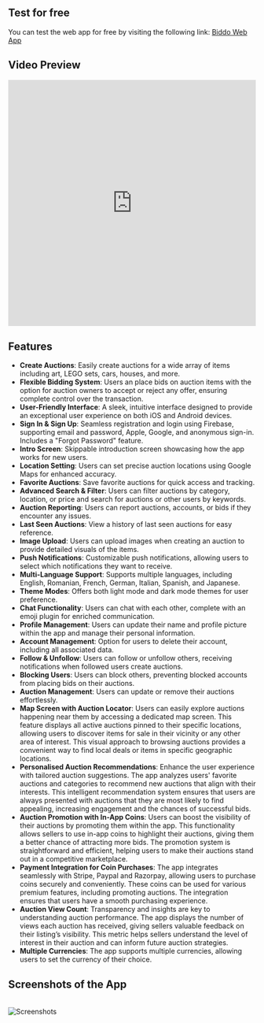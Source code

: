 
## Test for free

You can test the web app for free by visiting the following link: [Biddo Web App](https://web.biddo.info)


## Video Preview

<iframe width="100%" height="500" src="https://cdn.tanna.app/biddo/web%20app%20preview.mp4" title="YouTube video player" frameborder="0" allow="accelerometer; autoplay; clipboard-write; encrypted-media; gyroscope; picture-in-picture;fullscreen" allowFullscreen></iframe>


## Features
- **Create Auctions**: Easily create auctions for a wide array of items including art, LEGO sets, cars, houses, and more.
- **Flexible Bidding System**: Users an place bids on auction items with the option for auction owners to accept or reject any offer, ensuring complete control over the transaction.
- **User-Friendly Interface**: A sleek, intuitive interface designed to provide an exceptional user experience on both iOS and Android devices.
- **Sign In & Sign Up**: Seamless registration and login using Firebase, supporting email and password, Apple, Google, and anonymous sign-in. Includes a "Forgot Password" feature.
- **Intro Screen**: Skippable introduction screen showcasing how the app works for new users.
- **Location Setting**: Users can set precise auction locations using Google Maps for enhanced accuracy.
- **Favorite Auctions**: Save favorite auctions for quick access and tracking.
- **Advanced Search & Filter**: Users can filter auctions by category, location, or price and search for auctions or other users by keywords.
- **Auction Reporting**: Users can report auctions, accounts, or bids if they encounter any issues.
- **Last Seen Auctions**: View a history of last seen auctions for easy reference.
- **Image Upload**: Users can upload images when creating an auction to provide detailed visuals of the items.
- **Push Notifications**: Customizable push notifications, allowing users to select which notifications they want to receive.
- **Multi-Language Support**: Supports multiple languages, including English, Romanian, French, German, Italian, Spanish, and Japanese.
- **Theme Modes**: Offers both light mode and dark mode themes for user preference.
- **Chat Functionality**: Users can chat with each other, complete with an emoji plugin for enriched communication.
- **Profile Management**: Users can update their name and profile picture within the app and manage their personal information.
- **Account Management**: Option for users to delete their account, including all associated data.
- **Follow & Unfollow**: Users can follow or unfollow others, receiving notifications when followed users create auctions.
- **Blocking Users**: Users can block others, preventing blocked accounts from placing bids on their auctions.
- **Auction Management**: Users can update or remove their auctions effortlessly.
- **Map Screen with Auction Locator**: Users can easily explore auctions happening near them by accessing a dedicated map screen. This feature displays all active auctions pinned to their specific locations, allowing users to discover items for sale in their vicinity or any other area of interest. This visual approach to browsing auctions provides a convenient way to find local deals or items in specific geographic locations.
- **Personalised Auction Recommendations**: Enhance the user experience with tailored auction suggestions. The app analyzes users' favorite auctions and categories to recommend new auctions that align with their interests. This intelligent recommendation system ensures that users are always presented with auctions that they are most likely to find appealing, increasing engagement and the chances of successful bids.
- **Auction Promotion with In-App Coins**: Users can boost the visibility of their auctions by promoting them within the app. This functionality allows sellers to use in-app coins to highlight their auctions, giving them a better chance of attracting more bids. The promotion system is straightforward and efficient, helping users to make their auctions stand out in a competitive marketplace.
- **Payment Integration for Coin Purchases**: The app integrates seamlessly with Stripe, Paypal and Razorpay, allowing users to purchase coins securely and conveniently. These coins can be used for various premium features, including promoting auctions. The integration ensures that users have a smooth purchasing experience.
- **Auction View Count**: Transparency and insights are key to understanding auction performance. The app displays the number of views each auction has received, giving sellers valuable feedback on their listing’s visibility. This metric helps sellers understand the level of interest in their auction and can inform future auction strategies.
- **Multiple Currencies**: The app supports multiple currencies, allowing users to set the currency of their choice.

## Screenshots of the App

<br/>
<Zoom>
<Image
  src="/landing/2.png"
  alt="Screenshots"
  width={700}
  height={700}
/>
</Zoom>